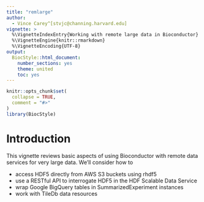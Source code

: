 ```yaml
---
title: "remlarge"
author: 
  - Vince Carey^[stvjc@channing.harvard.edu]
vignette: >
  %\VignetteIndexEntry{Working with remote large data in Bioconductor}
  %\VignetteEngine{knitr::rmarkdown}
  %\VignetteEncoding{UTF-8}
output: 
  BiocStyle::html_document:
    number_sections: yes
    theme: united
    toc: yes
---
```


```r
knitr::opts_chunk$set(
  collapse = TRUE,
  comment = "#>"
)
library(BiocStyle)
```

# Introduction

This vignette reviews basic aspects of using Bioconductor with
remote data services for very large data.  We'll consider how to

- access HDF5 directly from AWS S3 buckets using rhdf5
- use a RESTful API to interrogate HDF5 in the HDF Scalable Data Service
- wrap Google BigQuery tables in SummarizedExperiment instances
- work with TileDb data resources
